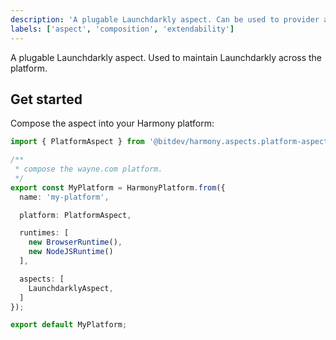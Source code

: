 ```yaml
---
description: 'A plugable Launchdarkly aspect. Can be used to provider a UI and API.'
labels: ['aspect', 'composition', 'extendability']
---
```


A plugable Launchdarkly aspect. Used to maintain Launchdarkly across the platform.

## Get started

Compose the aspect into your Harmony platform:

```ts
import { PlatformAspect } from '@bitdev/harmony.aspects.platform-aspect';

/**
 * compose the wayne.com platform.
 */    
export const MyPlatform = HarmonyPlatform.from({
  name: 'my-platform',

  platform: PlatformAspect,

  runtimes: [
    new BrowserRuntime(),
    new NodeJSRuntime()
  ],

  aspects: [
    LaunchdarklyAspect,
  ]
});

export default MyPlatform;
```
